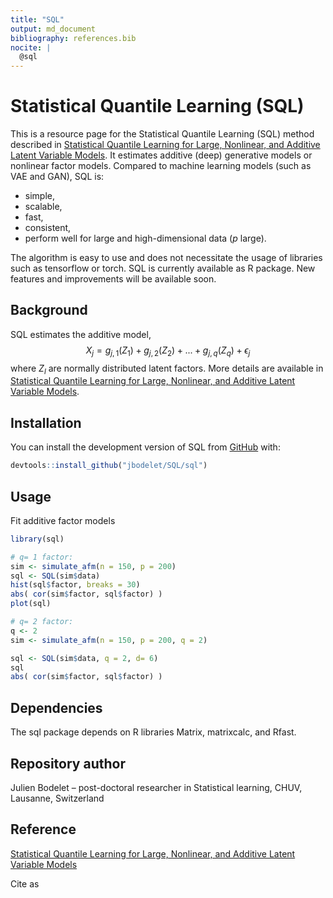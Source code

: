 ```yaml
---
title: "SQL"
output: md_document
bibliography: references.bib
nocite: |
  @sql
---
```


# Statistical Quantile Learning (SQL)

This is a resource page for the Statistical Quantile Learning (SQL) method described in [Statistical Quantile Learning for Large, Nonlinear, and Additive Latent Variable Models](https://arxiv.org/abs/2003.13119).
It estimates additive (deep) generative models or nonlinear factor models.
Compared to machine learning models (such as VAE and GAN), SQL is:  

* simple,
* scalable,
* fast,
* consistent,
* perform well for large and high-dimensional data ($p$ large).

The algorithm is easy to use and does not necessitate the usage of libraries such as tensorflow or torch.
SQL is currently available as R package.
New features and improvements will be available soon.

## Background

SQL estimates the additive model,
$$
 X_{j}= g_{j,1}(Z_{1}) + g_{j,2}(Z_{2})+ ... + g_{j,q}(Z_{q}) + \epsilon_{j}
$$
where $Z_l$ are normally distributed latent factors.
More details are available in [Statistical Quantile Learning for Large, Nonlinear, and Additive Latent Variable Models](https://arxiv.org/abs/2003.13119).


## Installation

You can install the development version of SQL from
[GitHub](https://github.com/) with:

``` r
devtools::install_github("jbodelet/SQL/sql")
```

## Usage
Fit additive factor models

```r
library(sql)

# q= 1 factor:
sim <- simulate_afm(n = 150, p = 200)
sql <- SQL(sim$data)
hist(sql$factor, breaks = 30)
abs( cor(sim$factor, sql$factor) )
plot(sql)

# q= 2 factor:
q <- 2
sim <- simulate_afm(n = 150, p = 200, q = 2)

sql <- SQL(sim$data, q = 2, d= 6)
sql
abs( cor(sim$factor, sql$factor) )

```

## Dependencies

The sql package depends on R libraries Matrix, matrixcalc, and Rfast.

## Repository author

Julien Bodelet -- post-doctoral researcher in Statistical learning, CHUV, Lausanne, Switzerland

## Reference

[Statistical Quantile Learning for Large, Nonlinear, and Additive Latent Variable Models](https://arxiv.org/abs/2003.13119)

Cite as



